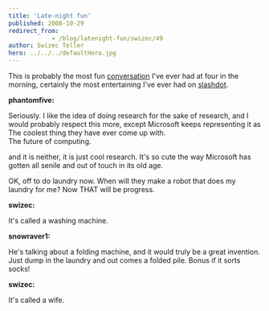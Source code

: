 ```yaml
---
title: 'Late-night fun'
published: 2008-10-29
redirect_from: 
            - /blog/latenight-fun/swizec/49
author: Swizec Teller
hero: ../../../defaultHero.jpg
---
```

This is probably the most fun [conversation](http://slashdot.org/comments.pl?sid=1012203&cid=25564795) I've ever had at four in the morning, certainly the most entertaining I've ever had on [slashdot](http://slashdot.org).

**phantomfive:**

Seriously. I like the idea of doing research for the sake of research, and I would probably respect this more, except Microsoft keeps representing it as  
The coolest thing they have ever come up with.  
The future of computing.  
  
and it is neither, it is just cool research. It's so cute the way Microsoft has gotten all senile and out of touch in its old age.  
  
OK, off to do laundry now. When will they make a robot that does my laundry for me? Now THAT will be progress.

**swizec:**

It's called a washing machine.

**snowraver1:**

He's talking about a folding machine, and it would truly be a great invention. Just dump in the laundry and out comes a folded pile. Bonus if it sorts socks!

**swizec:**

It's called a wife.